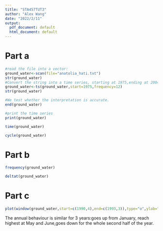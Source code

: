 ```yaml
---
title: "STA457TUT3"
author: "Alex Wang"
date: "2022/2/11"
output:
  pdf_document: default
  html_document: default
---
```

# Part a
```r
#read the file into a vector:
ground_water<-scan(file="anatolia_hati.txt")
str(ground_water)
#Convert the string into a time series, starting at 1975,ending at 2004.Since we have 360 observations,it is a monthly recorded report.
ground_water<-ts(ground_water,start=1975,frequency=12)
str(ground_water)

#We test whether the interpretation is accurate.
end(ground_water)
```
```r
#print the time series
print(ground_water)
```

```r
time(ground_water)
```
```r
cycle(ground_water)
```

# Part b

```r
frequency(ground_water)

deltat(ground_water)
```
# Part c

```r

plot(window(ground_water,start=c(1990,4),end=c(1993,3)),type="o",ylab="depth of the water(m)",main="depth cycle from 1990/4 to 1993/3")
```
The annual behaviour is similar for 3 years:goes up from January, reach highest at May and June,goes down for the whole second half of the year.

